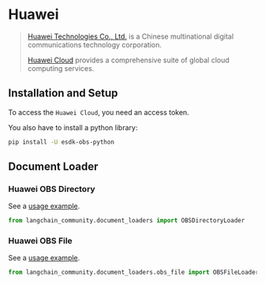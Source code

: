 # Huawei

>[Huawei Technologies Co., Ltd.](https://www.huawei.com/) is a Chinese multinational 
> digital communications technology corporation.
> 
>[Huawei Cloud](https://www.huaweicloud.com/intl/en-us/product/) provides a comprehensive suite of 
> global cloud computing services. 
 

## Installation and Setup

To access the `Huawei Cloud`, you need an access token.

You also have to install a python library:

```bash
pip install -U esdk-obs-python
```


## Document Loader

### Huawei OBS Directory

See a [usage example](/docs/integrations/document_loaders/huawei_obs_directory).

```python
from langchain_community.document_loaders import OBSDirectoryLoader
```

### Huawei OBS File

See a [usage example](/docs/integrations/document_loaders/huawei_obs_file).

```python
from langchain_community.document_loaders.obs_file import OBSFileLoader
```
